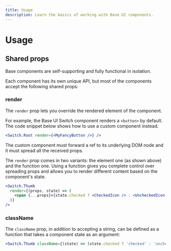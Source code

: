 ```yaml
---
title: Usage
description: Learn the basics of working with Base UI components.
---
```


# Usage

<Description />

## Shared props

Base components are self-supporting and fully functional in isolation.

Each component has its own unique API, but most of the components accept the following shared props:

### render

The `render` prop lets you override the rendered element of the component.

For example, the Base UI Switch component renders a `<button>` by default.
The code snippet below shows how to use a custom component instead.

```jsx
<Switch.Root render={<MyFancyButton />} />
```

The custom component must forward a ref to its underlying DOM node and it must spread all the received props.

The `render` prop comes in two variants: the element one (as shown above) and the function one.
Using a function gives you complete control over spreading props and allows you to render different content based on the component's state.

```jsx
<Switch.Thumb
  render={(props, state) => (
    <span {...props}>{state.checked ? <CheckedIcon /> : <UncheckedIcon />}</span>
  )}
/>
```

### className

The `className` prop, in addition to accepting a string, can be defined as a function that takes a component state as an argument:

```jsx
<Switch.Thumb className={(state) => (state.checked ? 'checked' : 'unchecked')} />
```

